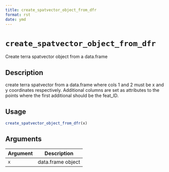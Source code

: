 ```yaml
--- 
title: create_spatvector_object_from_dfr 
format: rst 
date: ymd 
--- 
```

# `create_spatvector_object_from_dfr`

Create terra spatvector object from a data.frame


## Description

create terra spatvector from a data.frame where cols 1 and 2 must
 be x and y coordinates respectively. Additional columns are set as attributes
 to the points where the first additional should be the feat_ID.


## Usage

```r
create_spatvector_object_from_dfr(x)
```


## Arguments

Argument      |Description
------------- |----------------
`x`     |     data.frame object



